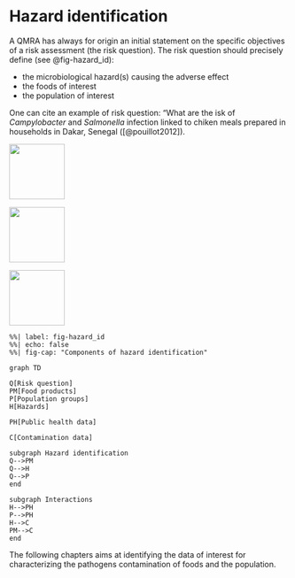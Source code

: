 # Hazard identification

A QMRA has always for origin an initial statement on the specific objectives of a risk assessment (the risk question). The risk question should precisely define (see @fig-hazard_id):

-   the microbiological hazard(s) causing the adverse effect
-   the foods of interest
-   the population of interest

One can cite an example of risk question: "What are the isk of *Campylobacter* and *Salmonella* infection linked to chiken meals prepared in households in Dakar, Senegal ([@pouillot2012]).

![](images/pathogens.png){width="100"}

![](images/foods.png){width="100"}

![](images/populations.png){width="100"}

```mermaid
%%| label: fig-hazard_id
%%| echo: false
%%| fig-cap: "Components of hazard identification"

graph TD

Q[Risk question]
PM[Food products]
P[Population groups]
H[Hazards]

PH[Public health data]

C[Contamination data]

subgraph Hazard identification
Q-->PM
Q-->H
Q-->P
end

subgraph Interactions
H-->PH
P-->PH
H-->C
PM-->C
end

```

The following chapters aims at identifying the data of interest for characterizing the pathogens contamination of foods and the population.
